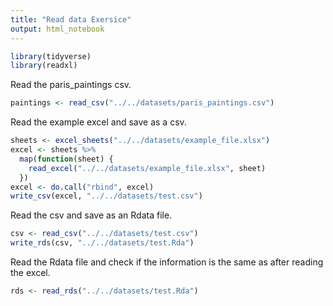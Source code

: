```yaml
---
title: "Read data Exersice"
output: html_notebook
---
```


```r
library(tidyverse)
library(readxl)
```

Read the paris_paintings csv.

```r
paintings <- read_csv("../../datasets/paris_paintings.csv")
```

Read the example excel and save as a csv.

```r
sheets <- excel_sheets("../../datasets/example_file.xlsx")
excel <- sheets %>%
  map(function(sheet) {
    read_excel("../../datasets/example_file.xlsx", sheet)
  })
excel <- do.call("rbind", excel)
write_csv(excel, "../../datasets/test.csv")
```

Read the csv and save as an Rdata file.

```r
csv <- read_csv("../../datasets/test.csv")
write_rds(csv, "../../datasets/test.Rda")
```

Read the Rdata file and check if the information is the same as after reading the excel.

```r
rds <- read_rds("../../datasets/test.Rda")
```
